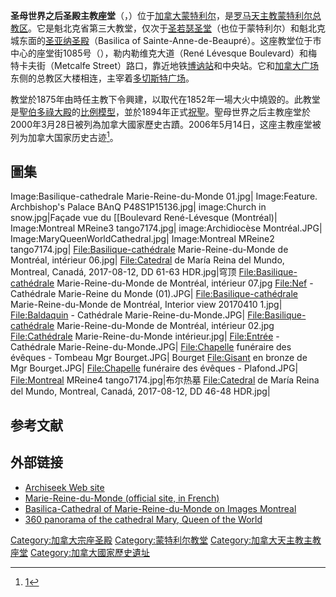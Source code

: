 {{NoteTA
|G1=TO
}}
{{Multiple issues|
{{Self-contradictory|time=2020-07-04T09:41:08+00:00}}
{{Refimprove|time=2020-07-04T09:41:08+00:00}}
{{Bare URLs|time=2020-07-04T09:41:08+00:00}}
}}
{{NoteTA
|1=zh-hans:世界之后;zh-hant:世界之后;世界之后=>zh-hant:世界之后;
}}
{{Infobox church
| name                   = 圣母世界之后圣殿主教座堂
| image                  = Montreal MReine1 tango7174.jpg 
| coordinates            = {{coord|45|29|57.10|N|73|34|6.10|W|type:landmark_scale:2500}} 
| location               = [[蒙特利尔|蒙特利尔]] 
| country                = [[加拿大|加拿大]] 
| denomination           = [[罗马天主教|罗马天主教]] 
| consecrated date       = 1894年
| heritage designation   = 加拿大国家历史古迹
| style                  = [[文艺复兴|文艺复兴]]，[[巴洛克|巴洛克]]复兴 
}}
'''圣母世界之后圣殿主教座堂'''（{{lang-fr|''Cathédrale Marie-Reine-du-Monde''}}，{{lang-en|''Cathedral-Basilica of Mary, Queen of the World''}}）位于[[加拿大|加拿大]][[蒙特利尔|蒙特利尔]]，是[[罗马天主教|罗马天主教]][[天主教蒙特利尔总教区|蒙特利尔总教区]]。它是魁北克省第三大教堂，仅次于[[圣若瑟圣堂|圣若瑟圣堂]]（也位于蒙特利尔）和魁北克城东面的[[圣亚纳圣殿|圣亚纳圣殿]]（Basilica of Sainte-Anne-de-Beaupré）。这座教堂位于市中心的座堂街1085号（{{coord|45|29|57.10|N|73|34|6.10|W|type:landmark_scale:2500}}），勒内勒维克大道（René Lévesque Boulevard）和梅特卡夫街（Metcalfe Street）路口，靠近地铁[[博讷站|博讷站]]和中央站。它和[[加拿大广场_(蒙特利尔)|加拿大广场]]东侧的总教区大楼相连，主宰着[[多切斯特广场|多切斯特广场]]。

教堂於1875年由時任主教{{link-en|伊格南斯·鮑嘉|Ignace Bourget}}下令興建，以取代在1852年一場大火中燒毀的{{link-en|聖雅克大教堂|Saint-Jacques Cathedral (Montreal)}}。此教堂是[[聖伯多祿大殿|聖伯多祿大殿]]的[[比例模型|比例模型]]，並於1894年正式[[祝聖|祝聖]]。聖母世界之后主教座堂於2000年3月28日被列為加拿大國家歷史古蹟。2006年5月14日，这座主教座堂被列为加拿大国家历史古迹<ref>[http://news.gc.ca/cfmx/view/en/index.jsp?articleid=213029]{{失效链接}}</ref>。

==圖集==
<gallery mode="packed">
Image:Basilique-cathedrale Marie-Reine-du-Monde 01.jpg| 
Image:Feature. Archbishop's Palace BAnQ P48S1P15136.jpg| 
image:Church in snow.jpg|Façade vue du [[Boulevard René-Lévesque (Montréal)| 
Image:Montreal MReine3 tango7174.jpg| 
image:Archidiocèse Montréal.JPG| 
Image:MaryQueenWorldCathedral.jpg| 
Image:Montreal MReine2 tango7174.jpg|
File:Basilique-cathédrale Marie-Reine-du-Monde de Montréal, intérieur 06.jpg|
File:Catedral de María Reina del Mundo, Montreal, Canadá, 2017-08-12, DD 61-63 HDR.jpg|穹顶
File:Basilique-cathédrale Marie-Reine-du-Monde de Montréal, intérieur 07.jpg
File:Nef - Cathédrale Marie-Reine du Monde (01).JPG|
File:Basilique-cathédrale Marie-Reine-du-Monde de Montréal, Interior view 20170410 1.jpg|
File:Baldaquin - Cathédrale Marie-Reine-du-Monde.JPG| 
File:Basilique-cathédrale Marie-Reine-du-Monde de Montréal, intérieur 02.jpg
File:Cathédrale Marie-Reine-du-Monde intérieur.jpg|
File:Entrée - Cathédrale Marie-Reine-du-Monde.JPG| 
File:Chapelle funéraire des évêques - Tombeau Mgr Bourget.JPG| 
{{Mgr}} Bourget
File:Gisant en bronze de Mgr Bourget.JPG| 
File:Chapelle funéraire des évêques - Plafond.JPG| 
File:Montreal MReine4 tango7174.jpg|布尔热墓
File:Catedral de María Reina del Mundo, Montreal, Canadá, 2017-08-12, DD 46-48 HDR.jpg| 
</gallery>

== 参考文献 ==
<references/> 

== 外部链接 ==
{{commons cat|Cathedral-Basilica of Mary, Queen of the World}}
* [https://web.archive.org/web/20090809225008/http://canada.archiseek.com/quebec/montreal/cathedral.html Archiseek Web site]
* [https://web.archive.org/web/20030411004734/http://www.cathedralecatholiquedemontreal.org/ Marie-Reine-du-Monde (official site, in French)]
* [http://www.imtl.org/montreal/building/Basilique-Marie-Reine-du-monde.php Basilica-Cathedral of Marie-Reine-du-Monde on Images Montreal]
* [http://www.360cities.net/image/mary-queen-of-the-world-baldachim-montreal-canada 360 panorama of the cathedral Mary, Queen of the World]

{{蒙特利尔地标}}

[[Category:加拿大宗座圣殿|Category:加拿大宗座圣殿]]
[[Category:蒙特利尔教堂|Category:蒙特利尔教堂]]
[[Category:加拿大天主教主教座堂|Category:加拿大天主教主教座堂]]
[[Category:加拿大國家歷史遺址|Category:加拿大國家歷史遺址]]